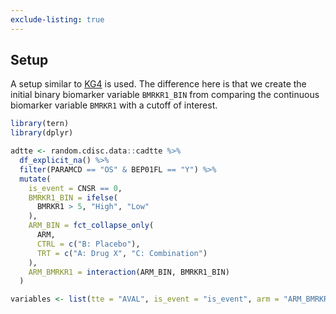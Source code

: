 ```yaml
---
exclude-listing: true
---
```


## Setup

A setup similar to [KG4](../../graphs/KG4/kg04.qmd) is used.
The difference here is that we create the initial binary biomarker variable `BMRKR1_BIN` from comparing the continuous biomarker variable `BMRKR1` with a cutoff of interest.

```r
library(tern)
library(dplyr)

adtte <- random.cdisc.data::cadtte %>%
  df_explicit_na() %>%
  filter(PARAMCD == "OS" & BEP01FL == "Y") %>%
  mutate(
    is_event = CNSR == 0,
    BMRKR1_BIN = ifelse(
      BMRKR1 > 5, "High", "Low"
    ),
    ARM_BIN = fct_collapse_only(
      ARM,
      CTRL = c("B: Placebo"),
      TRT = c("A: Drug X", "C: Combination")
    ),
    ARM_BMRKR1 = interaction(ARM_BIN, BMRKR1_BIN)
  )

variables <- list(tte = "AVAL", is_event = "is_event", arm = "ARM_BMRKR1")
```
